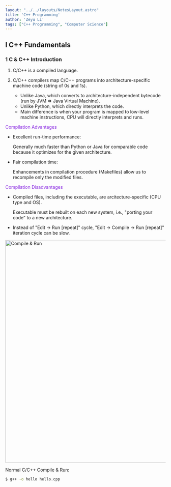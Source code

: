 ```yaml
---
layout: "../../layouts/NotesLayout.astro"
title: 'C++ Programming'
author: 'Zeyu Li'
tags: ["C++ Programming", "Computer Science"]
---
```


## Ⅰ C++ Fundamentals

### 1 C & C++ Introduction

1. C/C++ is a compiled language.

2. C/C++ compilers map C/C++ programs into architecture-specific machine code (string of
 0s and 1s).
    * Unlike Java, which converts to architecture-independent bytecode (run by JVM => 
    Java Virtual Machine).
    * Unlike Python, which directly interprets the code.
    * Main difference is when your program is mapped to low-level machine instructions, 
    CPU will directly interprets and runs.

<p style="color: BlueViolet">Compilation Advantages</p>

* Excellent run-time performance:

  Generally much faster than Python or Java for comparable code because it optimizes for 
  the given architecture.

* Fair compilation time:

  Enhancements in compilation procedure (Makefiles) allow us to recompile only the 
  modified files.

<p style="color: BlueViolet">Compilation Disadvantages</p>

* Compiled files, including the executable, are arcitecture-specific (CPU type and OS).

  Executable must be rebuilt on each new system, i.e., "porting your code" to a new 
  architecture.

* Instead of "Edit -> Run [repeat]" cycle, "Edit -> Compile -> Run [repeat]" iteration 
  cycle can be slow.

<img src="/assets/c-programming/1-1-1.png" alt="Compile & Run" width="700" />

Normal C/C++ Compile & Run:

```bash
$ g++ -o hello hello.cpp
```